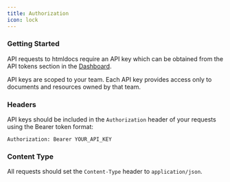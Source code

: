 ```yaml
---
title: Authorization
icon: lock
---
```


###  Getting Started

API requests to htmldocs require an API key which can be obtained from the API tokens section in the [Dashboard](https://htmldocs.com/dashboard).

<Note>
API keys are scoped to your team. Each API key provides access only to documents and resources owned by that team.
</Note>

### Headers

API keys should be included in the `Authorization` header of your requests using the Bearer token format:

```
Authorization: Bearer YOUR_API_KEY
```

### Content Type

All requests should set the `Content-Type` header to `application/json`.